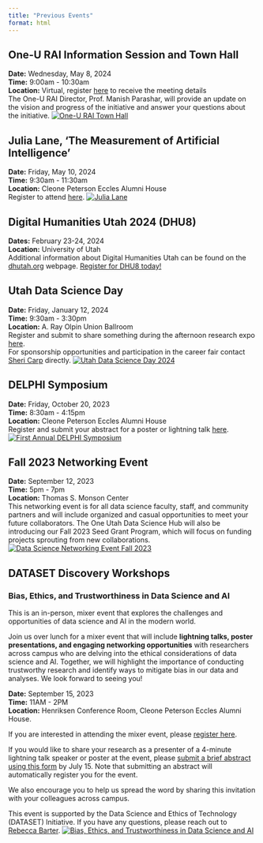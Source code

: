 ```yaml
---
title: "Previous Events"
format: html
---
```


## One-U RAI Information Session and Town Hall
**Date:** Wednesday, May 8, 2024  
**Time:** 9:00am - 10:30am  
**Location:** Virtual, register [here](https://utah.zoom.us/meeting/register/tJ0lfu2sqTIiH9AUb6HNQUHN_tUSAHTCcmPF){target="_blank"} to receive the meeting details  
The One-U RAI Director, Prof. Manish Parashar, will provide an update on the vision and progress of the initiative and answer your questions about the initiative.
[![One-U RAI Town Hall](images/Townhall_20240508.png)](https://utah.zoom.us/meeting/register/tJ0lfu2sqTIiH9AUb6HNQUHN_tUSAHTCcmPF){target="_blank"}

## Julia Lane, 'The Measurement of Artificial Intelligence'
**Date:** Friday, May 10, 2024   
**Time:** 9:30am - 11:30am   
**Location:** Cleone Peterson Eccles Alumni House  
Register to attend [here](https://lu.ma/efjhe7b3). 
[![Julia Lane](images/speaker_JuliaLane_20240510.png)](https://lu.ma/efjhe7b3){target="_blank"}

## Digital Humanities Utah 2024 (DHU8)
**Dates:** February 23-24, 2024  
<!--**Time:** 9:30am - 3:30pm  -->
**Location:** University of Utah  
Additional information about Digital Humanities Utah can be found on the [dhutah.org](https://dhutah.org/){target="_blank"} webpage. [Register for DHU8 today!](https://umarket.utah.edu/um2/marriottlib/productlist.php?category=2){target="_blank"}

## Utah Data Science Day
**Date:** Friday, January 12, 2024  
**Time:** 9:30am - 3:30pm  
**Location:** A. Ray Olpin Union Ballroom  
Register and submit to share something during the afternoon research expo [here](http://bit.ly/udsd-2024){target="_blank"}.  
For sponsorship opportunities and participation in the career fair contact [Sheri Carp](mailto:datascienceday@cs.utah.edu) directly.
[![Utah Data Science Day 2024](images/UDSD2024-Program.png)](http://bit.ly/udsd-2024){target="_blank"}

## DELPHI Symposium  
**Date:** Friday, October 20, 2023  
**Time:** 8:30am - 4:15pm  
**Location:** Cleone Peterson Eccles Alumni House  
Register and submit your abstract for a poster or lightning talk [here](https://forms.gle/FuUCPC7J8BXetwEeA). 
[![First Annual DELPHI Symposium](images/DELPHISymposium2023.png)](https://forms.gle/5EZHCyhJNJNPV71s6){target="_blank"}

## Fall 2023 Networking Event
**Date:** September 12, 2023  
**Time:** 5pm - 7pm  
**Location:** Thomas S. Monson Center  
This networking event is for all data science faculty, staff, and community partners and will include organized and casual opportunities to meet your future collaborators. The One Utah Data Science Hub will also be introducing our Fall 2023 Seed Grant Program, which will focus on funding projects sprouting from new collaborations. 
[![Data Science Networking Event Fall 2023](images/SaveTheDate_Networking2023_fullpage.png)](https://forms.gle/YXZC82X7kNpmXoyZ9){target="_blank"}



## DATASET Discovery Workshops
<!--### Multidisciplinary Data Integration for Climate Resilience in the American West
**Hosted by:** PI: Tabitha Benney; Co-PIs: Divya Chandrasekhar, Masood Parvania, John Horel, Manish Parashar  
**Date:** October 19-20, 2023  
**Location:** West Ballroom of the Union  
Additional details forthcoming!
+ Keynote: What is the current and future role of data science in building climate change resilience and advancing adaptative capacity in the western U.S.?
  + Track 1: Critical Infrastructure Systems Data, Masood Parvania and Heather Holmes
  + Track 2: Utilizing Environmental Data, John Horel
  + Track 3: Social and Health Equity and Data Science, Tabitha Benney and Cheryl Pirozzi
  + Track 4: Data Diversity and Challenges of Integration, Manish Parashar and Divya Chandrasekhar -->
  
### Bias, Ethics, and Trustworthiness in Data Science and AI
This is an in-person, mixer event that explores the challenges and opportunities of data science and AI in the modern world. 

Join us over lunch for a mixer event that will include **lightning talks, poster presentations, and engaging networking opportunities** with researchers across campus who are delving into the ethical considerations of data science and AI. Together, we will highlight the importance of conducting trustworthy research and identify ways to mitigate bias in our data and analyses. We look forward to seeing you!

**Date:** September 15, 2023  
**Time:** 11AM - 2PM  
**Location:** Henriksen Conference Room, Cleone Peterson Eccles Alumni House.  

If you are interested in attending the mixer event, please [register here](https://www.eventbrite.com/e/bias-ethics-and-trustworthiness-in-data-science-and-ai-tickets-666914688787).

If you would like to share your research as a presenter of a 4-minute lightning talk speaker or poster at the event, please [submit a brief abstract using this form](https://forms.gle/SgapNEdxRz1cpzJ8A) by July 15. Note that submitting an abstract will automatically register you for the event.

We also encourage you to help us spread the word by sharing this invitation with your colleagues across campus.

This event is supported by the Data Science and Ethics of Technology (DATASET) Initiative. If you have any questions, please reach out to [Rebecca Barter](mailto:rebecca.barter@hsc.utah.edu).
[![Bias, Ethics, and Trustworthiness in Data Science and AI](images/bias_event.png)](https://www.eventbrite.com/e/bias-ethics-and-trustworthiness-in-data-science-and-ai-tickets-666914688787){target="_blank"}